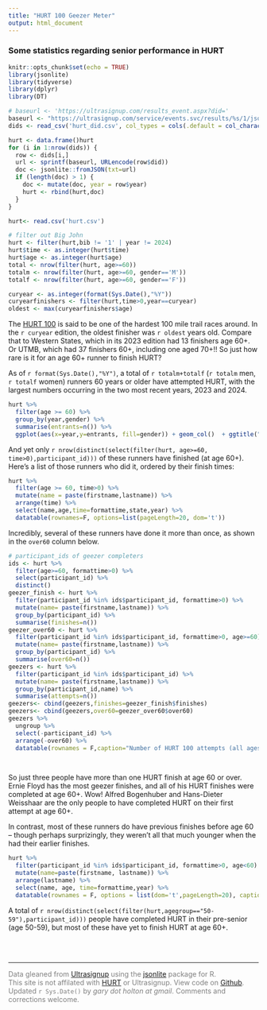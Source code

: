 ```yaml
---
title: "HURT 100 Geezer Meter"
output: html_document
---
```


### Some statistics regarding senior performance in HURT


```r
knitr::opts_chunk$set(echo = TRUE)
library(jsonlite)
library(tidyverse)
library(dplyr)
library(DT)
```

```r
# baseurl <- 'https://ultrasignup.com/results_event.aspx?did='
baseurl <- "https://ultrasignup.com/service/events.svc/results/%s/1/json?_search=false"
dids <- read_csv('hurt_did.csv', col_types = cols(.default = col_character()))

hurt <- data.frame()hurt
for (i in 1:nrow(dids)) {
  row <- dids[i,]
  url <- sprintf(baseurl, URLencode(row$did))  
  doc <- jsonlite::fromJSON(txt=url) 
  if (length(doc) > 1) {
    doc <- mutate(doc, year = row$year)
    hurt <- rbind(hurt,doc)
  }
}
```

```r
hurt<- read.csv('hurt.csv')
```

```r
# filter out Big John
hurt <- filter(hurt,bib != '1' | year != 2024)
hurt$time <- as.integer(hurt$time)
hurt$age <- as.integer(hurt$age)
total <- nrow(filter(hurt, age>=60))
totalm <- nrow(filter(hurt, age>=60, gender=='M'))
totalf <- nrow(filter(hurt, age>=60, gender=='F'))

curyear <- as.integer(format(Sys.Date(),"%Y"))
curyearfinishers <- filter(hurt,time>0,year==curyear)
oldest <- max(curyearfinishers$age)
```

The [HURT 100](http://hurt100.com) is said to be one of the hardest 100 mile trail races around. In the `r curyear` edition, the oldest finisher was `r oldest` years old. Compare that to Western States, which in its 2023 edition had 13 finishers age 60+. Or UTMB, which had 37 finishers 60+, including one aged 70+!! So just how rare is it for an age 60+ runner to finish HURT?

As of `r format(Sys.Date(),"%Y")`, a total of `r totalm+totalf` (`r totalm` men, `r totalf` women) runners 60 years or older have attempted HURT, with the largest numbers occurring in the two most recent years, 2023 and 2024. 

```r
hurt %>%
  filter(age >= 60) %>%
  group_by(year,gender) %>%
  summarise(entrants=n()) %>%
  ggplot(aes(x=year,y=entrants, fill=gender)) + geom_col()  + ggtitle("HURT 100 entrants age 60 or older, by year and gender") + theme_minimal() + theme(axis.text.x = element_text(angle = 90, vjust = 0.5, hjust=1))

```

And yet only `r nrow(distinct(select(filter(hurt, age>=60, time>0),participant_id)))` of these runners have finished (at age 60+). Here's a list of those runners who did it, ordered by their finish times:

```r
hurt %>%
  filter(age >= 60, time>0) %>%
  mutate(name = paste(firstname,lastname)) %>%
  arrange(time) %>%
  select(name,age,time=formattime,state,year) %>%
  datatable(rownames=F, options=list(pageLength=20, dom='t'))
```
Incredibly, several of these runners have done it more than once, as shown in the `over60` column below.

```r
# participant_ids of geezer completers
ids <- hurt %>%
  filter(age>=60, formattime>0) %>%
  select(participant_id) %>%
  distinct()
geezer_finish <- hurt %>%
  filter(participant_id %in% ids$participant_id, formattime>0) %>%
  mutate(name= paste(firstname,lastname)) %>%
  group_by(participant_id) %>%
  summarise(finishes=n()) 
geezer_over60 <- hurt %>%
  filter(participant_id %in% ids$participant_id, formattime>0, age>=60) %>%
  mutate(name= paste(firstname,lastname)) %>%
  group_by(participant_id) %>%
  summarise(over60=n()) 
geezers <- hurt %>%
  filter(participant_id %in% ids$participant_id) %>%
  mutate(name= paste(firstname,lastname)) %>%
  group_by(participant_id,name) %>%
  summarise(attempts=n()) 
geezers<- cbind(geezers,finishes=geezer_finish$finishes)
geezers<- cbind(geezers,over60=geezer_over60$over60)
geezers %>%
  ungroup %>%
  select(-participant_id) %>%
  arrange(-over60) %>%
  datatable(rownames = F,caption="Number of HURT 100 attempts (all ages), total finishes (all ages), and finishes over age 60.", options = list(dom='t',pageLength=20))

  
```

So just three people have more than one HURT finish at age 60 or over.  Ernie Floyd has the most geezer finishes, and all of his HURT finishes were completed at age 60+. Wow! Alfred Bogenhuber and Hans-Dieter Weisshaar are the only people to have completed HURT on their first attempt at age 60+. 

In contrast, most of these runners do have previous finishes before age 60 -- though perhaps surprizingly, they weren't all that much younger when the had their earlier finishes. 

```r
hurt %>%
  filter(participant_id %in% ids$participant_id, formattime>0, age<60) %>%
  mutate(name=paste(firstname, lastname)) %>%
  arrange(lastname) %>%
  select(name, age, time=formattime,year) %>%
  datatable(rownames = F, options = list(dom='t',pageLength=20), caption="Non-geezer finishes for participants having a geezer finish under their belt. ")
```

A total of `r nrow(distinct(select(filter(hurt,agegroup=="50-59"),participant_id)))` people have completed HURT in their pre-senior (age 50-59), but most of these have yet to finish HURT at age 60+.  


<br/><br/><hr/>
<font color="grey" size="small">
Data gleaned from [Ultrasignup](http://ultrasignup.com) using the [jsonlite](https://cran.r-project.org/web/packages/jsonlite/index.html) package for R.<br/>
This site is not affilated with [HURT](http://hurt100.com) or Ultrasignup. View code on [Github](https://github.com/gmholton/hurt/). <br/>
Updated `r Sys.Date()` by
<i>gary dot holton at gmail</i>. Comments and corrections welcome. </font>
<br/><br/>
